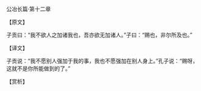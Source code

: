 

公冶长篇·第十二章

【原文】

子贡曰：“我不欲人之加诸我也，吾亦欲无加诸人。”子曰：“赐也，非尔所及也。”

【译文】

子贡说：“我不愿别人强加于我的事，我也不愿强加在别人身上。”孔子说：“赐呀，这就不是你所能做到的了。”

【赏析】

